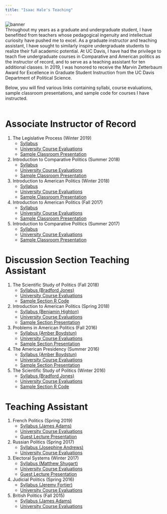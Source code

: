 ```yaml
---
title: "Isaac Hale's Teaching"
---
```


<head>

<!-- Global site tag (gtag.js) - Google Analytics -->
<script async src="https://www.googletagmanager.com/gtag/js?id=UA-140699540-1"></script>
<script>
  window.dataLayer = window.dataLayer || [];
  function gtag(){dataLayer.push(arguments);}
  gtag('js', new Date());

  gtag('config', 'UA-140699540-1');
</script>
</head>

<img src="banner_UC_Davis.jpg" alt="banner">
<br>
Throughout my years as a graduate and undergraduate student, I have benefitted from teachers whose pedagogical ingenuity and intellectual curiosity have pushed me to excel. As a graduate instructor and teaching assistant, I have sought to similarly inspire undergraduate students to realize their full academic potential. At UC Davis, I have had the privilege to teach five undergraduate courses in Comparative and American politics as the instructor of record, and to serve as a teaching assistant for ten additional classes. In 2019, I was honored to receive the Marvin Zetterbaum Award for Excellence in Graduate Student Instruction from the UC Davis Department of Political Science.

Below, you will find various links containing syllabi, course evaluations, sample classroom presentations, and sample code for courses I have instructed.<br><br>


# Associate Instructor of Record

<ol>
<li>The Legislative Process (Winter 2019) 
  <ul>
  <li><a href="syllabi/pol_105_2019.pdf">Syllabus</a></li>
  <li><a href="evals/Hale Teaching Eval - POL 105 (Winter 2019).pdf">University Course Evaluations</a></li>
  <li><a href="presentations/Congress & The Courts.pdf">Sample Classroom Presentation</a></li>
  <br style="line-height:0px;" />
  </ul></li>
 
  <li>Introduction to Comparative Politics (Summer 2018)
  <ul>
  <li><a href="syllabi/pol_002_2018.pdf">Syllabus</a></li>
  <li><a href="evals/Hale Teaching Eval - POL 002 (Summer 2018).pdf">University Course Evaluations</li></a>
  <li><a href="presentations/Country Cases - Canada + UK + NZ.pdf">Sample Classroom Presentation</li></a>
  <br style="line-height:0px;" />
  </ul></li>
  
  <li>Introduction to American Politics (Winter 2018)
  <ul>
  <li><a href="syllabi/pol_001_2018.pdf">Syllabus</a></li>
  <li><a href="evals/Hale Teaching Eval - POL 001 (Winter 2018).pdf">University Course Evaluations</li></a>
  <li><a href="presentations/Party Polarization.pdf">Sample Classroom Presentation</li></a>
  <br style="line-height:0px;" />
  </ul></li>
  
  <li>Introduction to American Politics (Fall 2017)
  <ul>
  <li><a href="syllabi/pol_001_2017.pdf">Syllabus</a></li>
  <li><a href="evals/Hale Teaching Eval - POL 001 (Fall 2017).pdf">University Course Evaluations</li></a>
  <li><a href="presentations/Elections + Voting Choice.pdf">Sample Classroom Presentation</li></a>
  <br style="line-height:0px;" />
  </ul></li>
  
  <li>Introduction to Comparative Politics (Summer 2017)
  <ul>
  <li><a href="syllabi/pol_002_2017.pdf">Syllabus</a></li>
  <li><a href="evals/Hale Teaching Eval - POL 002 (Summer 2017).pdf">University Course Evaluations</li></a>
  <li><a href="presentations/Electoral Systems I.pdf">Sample Classroom Presentation</li></a>
  <br style="line-height:0px;" />
  </ul></li>
  
</ol>

# Discussion Section Teaching Assistant
 <ol>
  <li>The Scientific Study of Politics (Fall 2018)
  <ul>
  <li><a href="syllabi/TA_pol_051_2018.pdf">Syllabus (Bradford Jones)</a></li>
  <li><a href="evals/Hale Teaching Eval - POL 051 (Fall 2018).pdf">University Course Evaluations</li></a>
  <li><a href="code/Isaac Code - Week 4 Section.R">Sample Section R Code</a></li>
  <br style="line-height:0px;" />
  </ul></li>

  <li>Introduction to American Politics (Spring 2018)
  <ul>
  <li><a href="syllabi/TA_pol_001_2018.pdf">Syllabus (Benjamin Highton)</a></li>
  <li><a href="evals/Hale Teaching Eval - POL 001 (Spring 2018).pdf">University Course Evaluations</li></a>
  <li><a href="presentations/Final Exam Review.pdf">Sample Section Presentation</a></li>
  <br style="line-height:0px;" />
  </ul></li>
  
  <li>Problems in American Politics (Fall 2016)
  <ul>
  <li><a href="syllabi/TA_pol_005_2016.pdf">Syllabus (Amber Boydstun)</a></li>
  <li><a href="evals/Hale Teaching Eval - POL 005 (Fall 2016).pdf">University Course Evaluations</li></a>
  <li><a href="presentations/POL 005 2016 Post-Election Slides.pdf">Sample Section Presentation</a></li>
  <br style="line-height:0px;" />
  </ul></li>
  
  <li>The American Presidency (Summer 2016)
  <ul>
  <li><a href="syllabi/TA_pol_106_2016.pdf">Syllabus (Amber Boydstun)</a></li>
  <li><a href="evals/Hale Teaching Eval - POL 106 (Summer 2016).pdf">University Course Evaluations</li></a>
  <li><a href="presentations/POL106 Journal Workshop 02 Slides.pdf">Sample Section Presentation</a></li>
  <br style="line-height:0px;" />
  </ul></li>

  <li>The Scientific Study of Politics (Winter 2016)
  <ul>
  <li><a href="syllabi/TA_pol_051_2016.pdf">Syllabus (Bradford Jones)</a></li>
  <li><a href="evals/Hale Teaching Eval - POL 051 (Winter 2016).pdf">University Course Evaluations</li></a>
  <li><a href="code/Isaac Code - Week 9 Section.R">Sample Section R Code</a></li>
  <br style="line-height:0px;" />
  </ul></li>
 
  
</ol>


# Teaching Assistant
 <ol>
  <li>French Politics (Spring 2019)
  <ul>
  <li><a href="syllabi/TA_pol_147C_2019.pdf">Syllabus (James Adams)</a></li>
  <li><a href="evals/Hale Teaching Eval - POL 147C (Spring 2019).pdf">University Course Evaluations</li></a>
  <li><a href="presentations/EU Election Lecture (Hale).pdf">Guest Lecture Presentation</a></li>
  <br style="line-height:0px;" />
  </ul></li>

  <li>Russian Politics (Spring 2017)
  <ul>
  <li><a href="syllabi/TA_pol_144B_2017.pdf">Syllabus (Josephine Andrews)</a></li>
  <li><a href="evals/Hale Teaching Eval - POL 144B (Spring 2017).pdf">University Course Evaluations</li></a>
  <br style="line-height:0px;" />
  </ul></li>
  
  <li>Electoral Systems (Winter 2017)
  <ul>
  <li><a href="syllabi/TA_pol_140A_2017.pdf">Syllabus (Matthew Shugart)</a></li>
  <li><a href="evals/Hale Teaching Eval - POL 140A (Winter 2017).pdf">University Course Evaluations</li></a>
  <li><a href="presentations/Electoral Systems Guest Lecture.pdf">Guest Lecture Presentation</a></li>
  <br style="line-height:0px;" />
  </ul></li>
  
  <li>Judicial Politics (Spring 2016)
  <ul>
  <li><a href="syllabi/TA_pol_150_2016.pdf">Syllabus (Jeremy Fortier)</a></li>
  <li><a href="evals/Hale Teaching Eval - POL 150 (Spring 2016).pdf">University Course Evaluations</li></a>
  <br style="line-height:0px;" />
  </ul></li>
 
  <li>British Politics (Fall 2015)
  <ul>
  <li><a href="syllabi/TA_pol_147B_2015.pdf">Syllabus (James Adams)</a></li>
  <li><a href="evals/Hale Teaching Eval - POL 147B (Fall 2015).pdf">University Course Evaluations</li></a>
  <br style="line-height:0px;" />
  </ul></li>
  
</ol>